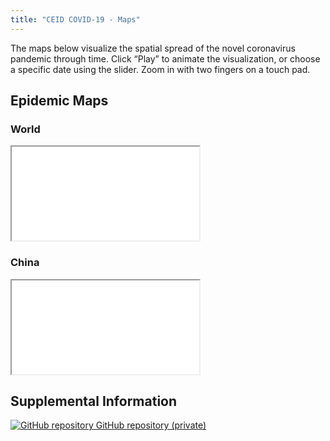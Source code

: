 ```yaml
---
title: "CEID COVID-19 - Maps"
---
```



<p id="disclaimer"></p>
The maps below visualize the spatial spread of the novel coronavirus pandemic through time. Click "Play" to animate the visualization, or choose a specific date using the slider. Zoom in with two fingers on a touch pad.

## Epidemic Maps {.tabset .tabset-fade}

<!-- ### US -->

<!-- <div class="embed-responsive embed-responsive-16by9"> -->
<!-- <iframe class="embed-responsive-item" src="maps-us.html" allowtransparency="true"></iframe> -->
<!-- </div> -->

### World

<div class="embed-responsive embed-responsive-16by9">
<iframe class="embed-responsive-item" src="maps-world.html" allowtransparency="true"></iframe>
</div>

### China

<div class="embed-responsive embed-responsive-16by9">
<iframe class="embed-responsive-item" src="maps-china.html" allowtransparency="true"></iframe>
</div>

<!-- ### Epidemic Curves -->

<!-- ```{r echo=FALSE, out.extra='id="epidemic-curves-web-summary" scrolling="no" width="80%"'} -->
<!-- knitr::include_url("epidemic-curves-web-summary.html") -->
<!-- ``` -->
<!-- <script>iFrameResize({ log: false }, '#epidemic-curves-web-summary')</script> -->

## Supplemental Information

<div class="container-frames">

<!-- Supplemental information: [html]() -->

<!-- Preprint: [download]() -->

<p>
  <a href="https://github.com/CEIDatUGA/ncov-data-summary" target="_blank">
    <img src="images/GitHub-Mark-64px.png" id="github-icon" alt="GitHub repository"/>
    GitHub repository (private)
  </a>
</p>

</div>